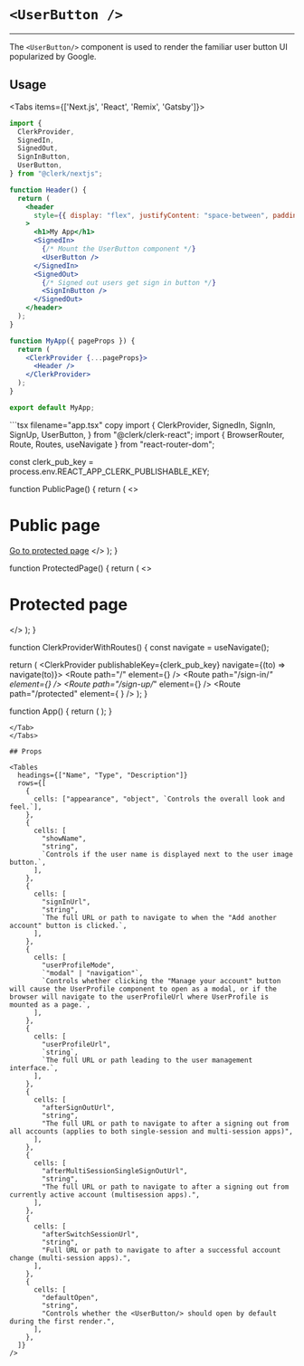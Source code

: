 
# `<UserButton />`

---
<Images width={496} height={564} src="/images/ui-components/component-user_button.svg" alt="User Button Example"/>

The `<UserButton/>` component is used to render the familiar user button UI popularized by Google.

## Usage
<Tabs items={['Next.js', 'React', 'Remix', 'Gatsby']}>
<Tab>
```jsx copy filename="userButtonExample.tsx"
import {
  ClerkProvider,
  SignedIn,
  SignedOut,
  SignInButton,
  UserButton,
} from "@clerk/nextjs";

function Header() {
  return (
    <header
      style={{ display: "flex", justifyContent: "space-between", padding: 20 }}
    >
      <h1>My App</h1>
      <SignedIn>
        {/* Mount the UserButton component */}
        <UserButton />
      </SignedIn>
      <SignedOut>
        {/* Signed out users get sign in button */}
        <SignInButton />
      </SignedOut>
    </header>
  );
}

function MyApp({ pageProps }) {
  return (
    <ClerkProvider {...pageProps}>
      <Header />
    </ClerkProvider>
  );
}

export default MyApp;
```
</Tab>
<Tab>
  ```tsx filename="app.tsx" copy
import {
   ClerkProvider,
   SignedIn,
   SignIn,
   SignUp,
   UserButton,
} from "@clerk/clerk-react";
import { BrowserRouter, Route, Routes, useNavigate } from "react-router-dom";

const clerk_pub_key = process.env.REACT_APP_CLERK_PUBLISHABLE_KEY;

function PublicPage() {
    return (
      <>
        <h1>Public page</h1>
        <a href="/protected">Go to protected page</a>
      </>
    );
}

function ProtectedPage() {
  return (
      <>
        <h1>Protected page</h1>
        <UserButton />
      </>
    );
}

function ClerkProviderWithRoutes() {
  const navigate = useNavigate();

  return (
    <ClerkProvider
      publishableKey={clerk_pub_key}
      navigate={(to) => navigate(to)}>
        <Routes>
          <Route path="/" element={<PublicPage />} />
          <Route
          path="/sign-in/_"
          element={<SignIn routing="path" path="/sign-in" />}
          />
          <Route
          path="/sign-up/_"
          element={<SignUp routing="path" path="/sign-up" />}
          />
          <Route
            path="/protected"
            element={
              <SignedIn>
                <ProtectedPage />
              </SignedIn>
            }
          />
        </Routes>
      </ClerkProvider>
    );
}

function App() {
  return (
    <BrowserRouter>
      <ClerkProviderWithRoutes />
    </BrowserRouter>
  );
}
```
</Tab>
</Tabs>

## Props

<Tables
  headings={["Name", "Type", "Description"]}
  rows={[
    {
      cells: ["appearance", "object", `Controls the overall look and feel.`],
    },
    {
      cells: [
        "showName",
        "string",
        `Controls if the user name is displayed next to the user image button.`,
      ],
    },
    {
      cells: [
        "signInUrl",
        "string",
        `The full URL or path to navigate to when the "Add another account" button is clicked.`,
      ],
    },
    {
      cells: [
        "userProfileMode",
        `"modal" | "navigation"`,
        `Controls whether clicking the "Manage your account" button will cause the UserProfile component to open as a modal, or if the browser will navigate to the userProfileUrl where UserProfile is mounted as a page.`,
      ],
    },
    {
      cells: [
        "userProfileUrl",
        `string`,
        `The full URL or path leading to the user management interface.`,
      ],
    },
    {
      cells: [
        "afterSignOutUrl",
        "string",
        "The full URL or path to navigate to after a signing out from all accounts (applies to both single-session and multi-session apps)",
      ],
    },
    {
      cells: [
        "afterMultiSessionSingleSignOutUrl",
        "string",
        "The full URL or path to navigate to after a signing out from currently active account (multisession apps).",
      ],
    },
    {
      cells: [
        "afterSwitchSessionUrl",
        "string",
        "Full URL or path to navigate to after a successful account change (multi-session apps).",
      ],
    },
    {
      cells: [
        "defaultOpen",
        "string",
        "Controls whether the <UserButton/> should open by default during the first render.",
      ],
    },
  ]}
/>